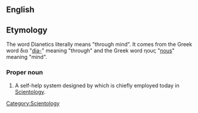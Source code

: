 ==English==

== Etymology ==
The word Dianetics literally means "through mind". It comes from the Greek word δια "[[dia-]]" meaning "through" and the Greek word ηους "[[nous]]" meaning "mind".

===Proper noun===

{{en-noun|-}}
#A self-help system designed by {{w|L. Ron Hubbard}} which is chiefly employed today in [[Scientology]].

[[Category:Scientology]]